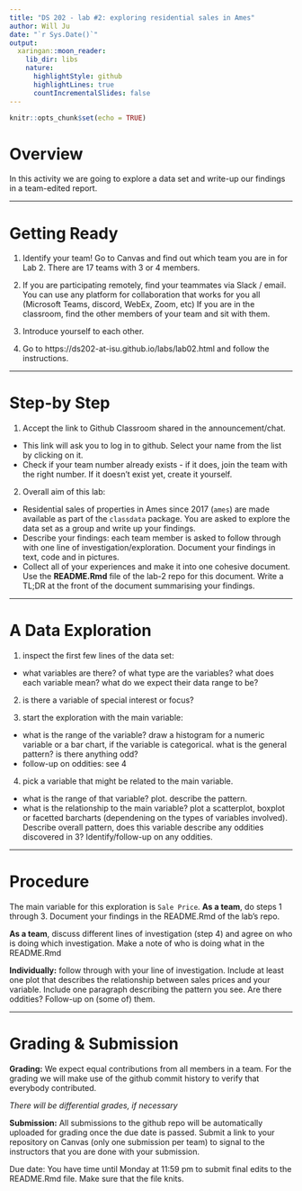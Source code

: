 ```yaml
---
title: "DS 202 - lab #2: exploring residential sales in Ames"
author: Will Ju
date: "`r Sys.Date()`"
output:
  xaringan::moon_reader:
    lib_dir: libs
    nature:
      highlightStyle: github
      highlightLines: true
      countIncrementalSlides: false
---
```


```r
knitr::opts_chunk$set(echo = TRUE)
```

# Overview

In this activity we are going to explore a data set and write-up our findings in a team-edited report.



---

# Getting Ready

1. Identify your team! Go to Canvas and find out which team you are in for Lab 2. There are 17 teams with 3 or 4 members.

2. If you are participating remotely, find your teammates via Slack / email. You can use any platform for collaboration that works for you all (Microsoft Teams, discord, WebEx, Zoom, etc)
If you are in the classroom, find the other members of your team and sit with them.

3. Introduce yourself to each other. 

4. Go to https://ds202-at-isu.github.io/labs/lab02.html and follow the instructions.


---

# Step-by Step

1. Accept the link to Github Classroom shared in the announcement/chat. 
  
  - This link will ask you to log in to github. Select your name from the list by clicking on it.  
<!-- https://classroom.github.com/a/pfl2YPZY-->
  - Check if your team number already exists - if it does, join the team with the right number. If it doesn't exist yet, create it yourself.

2. Overall aim of this lab:
  
  - Residential sales of properties in Ames since 2017 (`ames`) are made available as part of the `classdata` package. You are asked to explore the data set as a group and write up your findings.
  - Describe your findings: each team member is asked to follow through with one line of investigation/exploration. Document your findings in text, code and in pictures. 
  - Collect all of your experiences and make it into one cohesive document. Use the **README.Rmd** file of the lab-2 repo for this document. Write a TL;DR at the front of the document summarising your findings.

---

# A Data Exploration

1. inspect the first few lines of the data set: 

  - what variables are there? of what type are the variables? what does each variable mean? what do we expect their data range to be?

2. is there a variable of special interest or focus? 

3. start the exploration with the main variable: 

  - what is the range of the variable? draw a histogram for a numeric variable or a bar chart, if the variable is categorical. what is the general pattern? is there anything odd? 
  - follow-up on oddities: see 4

4. pick a variable that might be related to the main variable. 

  - what is the range of that variable? plot. describe the pattern.
  - what is the relationship to the main variable? plot a scatterplot, boxplot or facetted barcharts (dependening on the types of variables involved). Describe overall pattern, does this variable describe any oddities discovered in 3? Identify/follow-up on any oddities. 

---

# Procedure

The main variable for this exploration is `Sale Price`. **As a team**, do steps 1 through 3. Document your findings in the README.Rmd of the lab's repo.

**As a team**, discuss different lines of investigation (step 4) and agree on who is doing which investigation. 
Make a note of who is doing what in the README.Rmd

**Individually:** follow through with your line of investigation. Include at least one plot that describes the relationship between sales prices and your variable. Include one paragraph describing the pattern you see. Are there oddities? Follow-up on (some of) them.

---

# Grading & Submission


**Grading:** We expect equal contributions from all members in a team. For the grading we will make use of the github commit history to verify that everybody contributed. 

*There will be differential grades, if necessary* 

**Submission:**
All submissions to the github repo will be automatically uploaded for grading once the due date is passed. Submit a link to your repository on Canvas (only one submission per team) to signal to the instructors that you are done with your submission.


Due date: You have time until Monday at 11:59 pm to submit final edits to the README.Rmd file. Make sure that the file knits.
